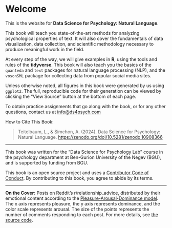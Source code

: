 # Welcome {.unnumbered}

This is the website for **Data Science for Psychology: Natural Language**.

This book will teach you state-of-the-art methods for analyzing psychological properties of text. It will also cover the fundamentals of data visualization, data collection, and scientific methodology necessary to produce meaningful work in the field.

At every step of the way, we will give examples in **R**, using the tools and rules of the **tidyverse**. This book will also teach you the basics of the `quanteda` and `text` packages for natural language processing (NLP), and the `vosonSML` package for collecting data from popular social media sites.

Unless otherwise noted, all figures in this book were generated by us using `ggplot2`. The full, reproducible code for their generation can be viewed by clicking the "View Source" button at the bottom of each page.

To obtain practice assignments that go along with the book, or for any other questions, contact us at [info@ds4psych.com](mailto:info@ds4psych.com)

How to Cite This Book:

> Teitelbaum, L., & Simchon, A. (2024). Data Science for Psychology: Natural Language. <https://zenodo.org/doi/10.5281/zenodo.10908366>

------------------------------------------------------------------------

This book was written for the "Data Science for Psychology Lab" course in the psychology department at Ben-Gurion University of the Negev (BGU), and is supported by funding from BGU.

This book is an open source project and uses a [Contributor Code of Conduct](https://github.com/rimonim/ds4psych?tab=coc-ov-file#readme). By contributing to this book, you agree to abide by its terms.

------------------------------------------------------------------------

**On the Cover:** Posts on Reddit's r/relationship_advice, distributed by their emotional content according to the [Pleasure-Arousal-Dominance model](https://en.wikipedia.org/wiki/PAD_emotional_state_model). The x axis represents pleasure, the y axis represents dominance, and the color scale represents arousal. The size of the points represents the number of comments responding to each post. For more details, see [the source code](https://github.com/rimonim/ds4psych/blob/main/cover.R).
